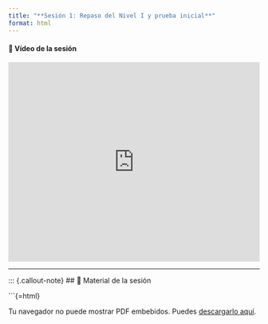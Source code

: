```yaml
---
title: "**Sesión 1: Repaso del Nivel I y prueba inicial**"
format: html
---
```


#### 🎥 Vídeo de la sesión

<iframe width="100%" height="400" src="https://www.youtube.com/embed/fbehQgXTZ30" frameborder="0" allowfullscreen></iframe>

---

::: {.callout-note}
## 📎 Material de la sesión



```{=html}
<object data="presentacion_repaso_efa_beamer.pdf" type="application/pdf" width="100%" height="800px" style="min-height:100vh;">
  <p>Tu navegador no puede mostrar PDF embebidos. Puedes <a href="presentacion_repaso_efa_beamer.pdf" target="_blank">descargarlo aquí</a>.</p>
</object>
